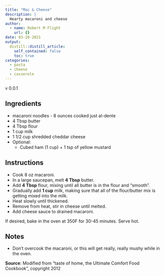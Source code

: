```yaml
---
title: "Mac & Cheese"
description: |
  Hearty macaroni and cheese
author:
  - name: Robert M Flight
    url: {}
date: 03-20-2021
output:
  distill::distill_article:
    self_contained: false
    toc: true
categories:
  - pasta
  - cheese
  - casserole
---
```


v 0.0.1

## Ingredients

* macaroni noodles - 8 ounces cooked just al-dente
* 4 Tbsp butter
* 4 Tbsp flour
* 1 cup milk
* 1 1/2 cup shredded cheddar cheese
* Optional:
  * Cubed ham (1 cup) + 1 tsp of yellow mustard

## Instructions

* Cook 8 oz macaroni.
* In a large saucepan, melt **4 Tbsp** butter. 
* Add **4 Tbsp** flour, mixing until all butter is in the flour and "smooth". 
* Gradually add **1 cup** milk, making sure that all of the flour/butter mix is getting mixed into the milk. 
* Heat slowly until thickened. 
* Remove from heat, stir in cheese until melted. 
* Add cheese sauce to drained macaroni.

If desired, bake in the oven at 350F for 30-45 minutes. Serve hot.

## Notes

* Don't overcook the macaroni, or this will get really, really mushy while in the oven.

**Source**: Modified from "taste of home, the Ultimate Comfort Food Cookbook", copyright 2012
